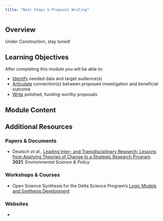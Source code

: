 ```yaml
---
title: "Next Steps & Proposal Writing"
---
```


## Overview

Under Construction, stay tuned!

## Learning Objectives

After completing this module you will be able to: 

- <u>Identify</u> needed data and target audience(s)
- <u>Articulate</u> connection(s) between proposed investigation and beneficial outcome
- <u>Write</u> polished, funding-worthy proposals

## Module Content



## Additional Resources

### Papers & Documents

- Deutsch _et al._, [Leading Inter- and Transdisciplinary Research: Lessons from Applying Theories of Change to a Strategic Research Program](https://www.sciencedirect.com/science/article/pii/S146290112100054X?via%3Dihub). **2021**. _Environmental Science & Policy_

### Workshops & Courses

- Open Science Synthesis for the Delta Science Program's [Logic Models and Synthesis Development](https://learning.nceas.ucsb.edu/2021-09-delta/session-8-hands-on-logic-models-and-synthesis-development.html)

### Websites

- 

